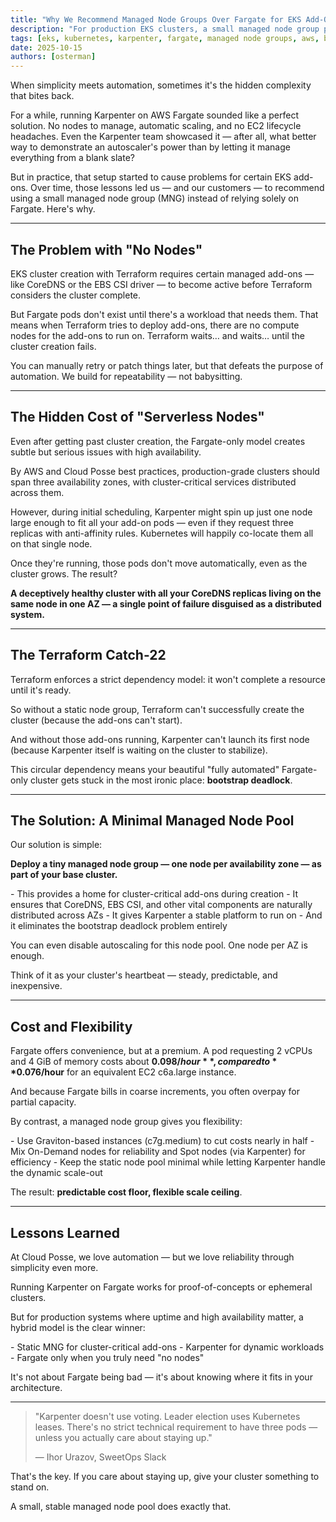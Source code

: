 ```yaml
---
title: "Why We Recommend Managed Node Groups Over Fargate for EKS Add-Ons"
description: "For production EKS clusters, a small managed node group provides reliability, cost efficiency, and automation—without Fargate's hidden complexity and bootstrap deadlock."
tags: [eks, kubernetes, karpenter, fargate, managed node groups, aws, best practices]
date: 2025-10-15
authors: [osterman]
---
```


<Intro>
When simplicity meets automation, sometimes it's the hidden complexity that bites back.
</Intro>

For a while, running Karpenter on AWS Fargate sounded like a perfect solution. No nodes to manage, automatic scaling, and no EC2 lifecycle headaches. Even the Karpenter team showcased it — after all, what better way to demonstrate an autoscaler's power than by letting it manage everything from a blank slate?

But in practice, that setup started to cause problems for certain EKS add-ons. Over time, those lessons led us — and our customers — to recommend using a small managed node group (MNG) instead of relying solely on Fargate. Here's why.

---

## The Problem with "No Nodes"

EKS cluster creation with Terraform requires certain managed add-ons — like CoreDNS or the EBS CSI driver — to become active before Terraform considers the cluster complete.

But Fargate pods don't exist until there's a workload that needs them. That means when Terraform tries to deploy add-ons, there are no compute nodes for the add-ons to run on. Terraform waits… and waits… until the cluster creation fails.

You can manually retry or patch things later, but that defeats the purpose of automation. We build for repeatability — not babysitting.

---

## The Hidden Cost of "Serverless Nodes"

Even after getting past cluster creation, the Fargate-only model creates subtle but serious issues with high availability.

By AWS and Cloud Posse best practices, production-grade clusters should span three availability zones, with cluster-critical services distributed across them.

However, during initial scheduling, Karpenter might spin up just one node large enough to fit all your add-on pods — even if they request three replicas with anti-affinity rules. Kubernetes will happily co-locate them all on that single node.

Once they're running, those pods don't move automatically, even as the cluster grows. The result?

**A deceptively healthy cluster with all your CoreDNS replicas living on the same node in one AZ — a single point of failure disguised as a distributed system.**

---

## The Terraform Catch-22

Terraform enforces a strict dependency model: it won't complete a resource until it's ready.

So without a static node group, Terraform can't successfully create the cluster (because the add-ons can't start).

And without those add-ons running, Karpenter can't launch its first node (because Karpenter itself is waiting on the cluster to stabilize).

This circular dependency means your beautiful "fully automated" Fargate-only cluster gets stuck in the most ironic place: **bootstrap deadlock**.

---

## The Solution: A Minimal Managed Node Pool

Our solution is simple:

**Deploy a tiny managed node group — one node per availability zone — as part of your base cluster.**

<FeatureList>
  - This provides a home for cluster-critical add-ons during creation
  - It ensures that CoreDNS, EBS CSI, and other vital components are naturally distributed across AZs
  - It gives Karpenter a stable platform to run on
  - And it eliminates the bootstrap deadlock problem entirely
</FeatureList>

You can even disable autoscaling for this node pool. One node per AZ is enough.

Think of it as your cluster's heartbeat — steady, predictable, and inexpensive.

---

## Cost and Flexibility

Fargate offers convenience, but at a premium. A pod requesting 2 vCPUs and 4 GiB of memory costs about **$0.098/hour**, compared to **$0.076/hour** for an equivalent EC2 c6a.large instance.

And because Fargate bills in coarse increments, you often overpay for partial capacity.

By contrast, a managed node group gives you flexibility:

<FeatureList>
  - Use Graviton-based instances (c7g.medium) to cut costs nearly in half
  - Mix On-Demand nodes for reliability and Spot nodes (via Karpenter) for efficiency
  - Keep the static node pool minimal while letting Karpenter handle the dynamic scale-out
</FeatureList>

The result: **predictable cost floor, flexible scale ceiling**.

---

## Lessons Learned

At Cloud Posse, we love automation — but we love reliability through simplicity even more.

Running Karpenter on Fargate works for proof-of-concepts or ephemeral clusters.

But for production systems where uptime and high availability matter, a hybrid model is the clear winner:

<FeatureList>
  - Static MNG for cluster-critical add-ons
  - Karpenter for dynamic workloads
  - Fargate only when you truly need "no nodes"
</FeatureList>

It's not about Fargate being bad — it's about knowing where it fits in your architecture.

---

> "Karpenter doesn't use voting. Leader election uses Kubernetes leases. There's no strict technical requirement to have three pods — unless you actually care about staying up."
>
> — Ihor Urazov, SweetOps Slack

That's the key. If you care about staying up, give your cluster something to stand on.

A small, stable managed node pool does exactly that.
